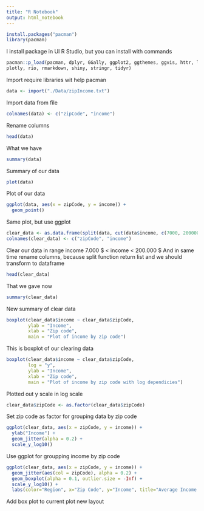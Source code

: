 ```yaml
---
title: "R Notebook"
output: html_notebook
---
```

```r
install.packages("pacman")
library(pacman)
```
I install package in UI R Studio, but you can install with commands


```r
pacman::p_load(pacman, dplyr, GGally, ggplot2, ggthemes, ggvis, httr, lubridate,
plotly, rio, rmarkdown, shiny, stringr, tidyr)
```
Import require libraries wit help pacman


```r
data <- import("./Data/zipIncome.txt")
```
Import data from file


```r
colnames(data) <- c("zipCode", "income")
```
Rename columns


```r
head(data)
```
What we have


```r
summary(data)
```
Summary of our data


```r
plot(data)
```
Plot of our data


```r
ggplot(data, aes(x = zipCode, y = income)) + 
  geom_point()
```
Same plot, but use ggplot


```r
clear_data <- as.data.frame(split(data, cut(data$income, c(7000, 200000))))
colnames(clear_data) <- c("zipCode", "income")
```
Clear our data in range income 7.000 $ < income < 200.000 $ 
And in same time rename columns, because split function return list and we should 
transform to dataframe


```r
head(clear_data)
```
That we gave now


```r
summary(clear_data)
```
New summary of clear data


```r
boxplot(clear_data$income ~ clear_data$zipCode, 
        ylab = "Income", 
        xlab = "Zip code", 
        main = "Plot of income by zip code")
```
This is boxplot of our clearing data


```r
boxplot(clear_data$income ~ clear_data$zipCode,
        log = "y",
        ylab = "Income", 
        xlab = "Zip code", 
        main = "Plot of income by zip code with log dependicies")
```
Plotted out y scale in log scale


```r
clear_data$zipCode <- as.factor(clear_data$zipCode)
```
Set zip code as factor for grouping data by zip code


```r
ggplot(clear_data, aes(x = zipCode, y = income)) +
  ylab("Income") +
  geom_jitter(alpha = 0.2) + 
  scale_y_log10()
```
Use ggplot for groupping income by zip code


```r
ggplot(clear_data, aes(x = zipCode, y = income)) +
  geom_jitter(aes(col = zipCode), alpha = 0.2) +
  geom_boxplot(alpha = 0.1, outlier.size = -Inf) + 
  scale_y_log10() +
  labs(color="Region", x="Zip Code", y="Income", title="Average Income by Zip Code")
```
Add box plot to current plot new layout